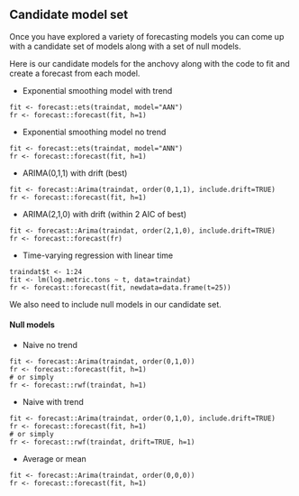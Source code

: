 ## Candidate model set

Once you have explored a variety of forecasting models you can come up with a candidate set of models along with a set of null models.

Here is our candidate models for the anchovy along with the code to fit and create a forecast from each model.

* Exponential smoothing model with trend

```
fit <- forecast::ets(traindat, model="AAN")
fr <- forecast::forecast(fit, h=1)
```

* Exponential smoothing model no trend

```
fit <- forecast::ets(traindat, model="ANN")
fr <- forecast::forecast(fit, h=1)
```

* ARIMA(0,1,1) with drift (best)

```
fit <- forecast::Arima(traindat, order(0,1,1), include.drift=TRUE)
fr <- forecast::forecast(fit, h=1)
```

* ARIMA(2,1,0) with drift (within 2 AIC of best)

```
fit <- forecast::Arima(traindat, order(2,1,0), include.drift=TRUE)
fr <- forecast::forecast(fr)
```

* Time-varying regression with linear time

```
traindat$t <- 1:24
fit <- lm(log.metric.tons ~ t, data=traindat)
fr <- forecast::forecast(fit, newdata=data.frame(t=25))
```

We also need to include null models in our candidate set.

#### Null models {-}

* Naive no trend

```
fit <- forecast::Arima(traindat, order(0,1,0))
fr <- forecast::forecast(fit, h=1)
# or simply
fr <- forecast::rwf(traindat, h=1)
```

* Naive with trend

```
fit <- forecast::Arima(traindat, order(0,1,0), include.drift=TRUE)
fr <- forecast::forecast(fit, h=1)
# or simply
fr <- forecast::rwf(traindat, drift=TRUE, h=1)
```

* Average or mean

```
fit <- forecast::Arima(traindat, order(0,0,0))
fr <- forecast::forecast(fit, h=1)
```
